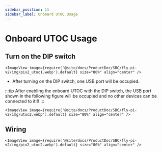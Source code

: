 ```yaml
---
sidebar_position: 11
sidebar_label: Onboard UTOC Usage
---
```




# Onboard UTOC Usage

## Turn on the DIP switch

    <ImageView image={require('@site/docs/ProductDoc/SBC/fly-pi-v2/img/piv2_utoc1.webp').default} size="80%" align="center" />

* After turning on the DIP switch, one USB port will be occupied.

:::tip
After enabling the onboard UTOC with the DIP switch, the USB port shown in the following figure will be occupied and no other devices can be connected to it!!!
:::

    <ImageView image={require('@site/docs/ProductDoc/SBC/fly-pi-v2/img/utoc2.webp').default} size="80%" align="center" />

## Wiring

    <ImageView image={require('@site/docs/ProductDoc/SBC/fly-pi-v2/img/piv2_utoc2.webp').default} size="80%" align="center" />

